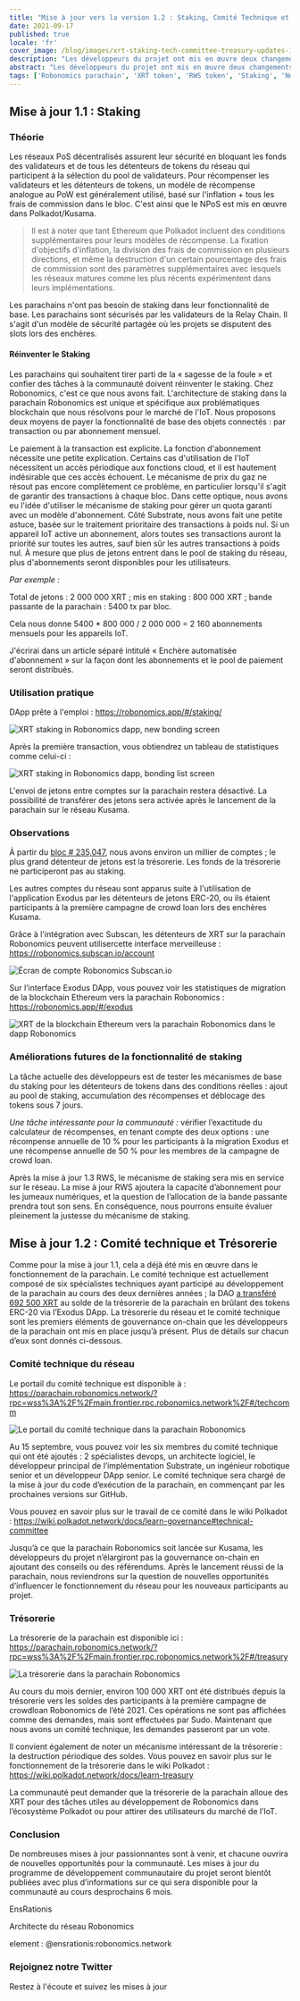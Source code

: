 ```yaml
---
title: "Mise à jour vers la version 1.2 : Staking, Comité Technique et Trésorerie"
date: 2021-09-17
published: true
locale: 'fr'
cover_image: /blog/images/xrt-staking-tech-committee-treasury-updates-1-2/113_Up_to_version_1_2_stakingtech_comm_treasury.jpg
description: "Les développeurs du projet ont mis en œuvre deux changements importants dans le fonctionnement de la parachain Robonomics. Le premier est l'inclusion du staking XRT, et le second est le lancement des premiers mécanismes de gouvernance on-chain."
abstract: "Les développeurs du projet ont mis en œuvre deux changements importants dans le fonctionnement de la parachain Robonomics. Le premier est l'inclusion du staking XRT, et le second est le lancement des premiers mécanismes de gouvernance on-chain."
tags: ['Robonomics parachain', 'XRT token', 'RWS token', 'Staking', 'New release']
---
```


## Mise à jour 1.1 : Staking

### Théorie

Les réseaux PoS décentralisés assurent leur sécurité en bloquant les fonds des validateurs et de tous les détenteurs de tokens du réseau qui participent à la sélection du pool de validateurs. Pour récompenser les validateurs et les détenteurs de tokens, un modèle de récompense analogue au PoW est généralement utilisé, basé sur l'inflation + tous les frais de commission dans le bloc. C'est ainsi que le NPoS est mis en œuvre dans Polkadot/Kusama.

> Il est à noter que tant Ethereum que Polkadot incluent des conditions supplémentaires pour leurs modèles de récompense. La fixation d'objectifs d'inflation, la division des frais de commission en plusieurs directions, et même la destruction d'un certain pourcentage des frais de commission sont des paramètres supplémentaires avec lesquels les réseaux matures comme les plus récents expérimentent dans leurs implémentations.

Les parachains n'ont pas besoin de staking dans leur fonctionnalité de base. Les parachains sont sécurisés par les validateurs de la Relay Chain. Il s'agit d'un modèle de sécurité partagée où les projets se disputent des slots lors des enchères.

#### Réinventer le Staking

Les parachains qui souhaitent tirer parti de la « sagesse de la foule » et confier des tâches à la communauté doivent réinventer le staking. Chez Robonomics, c'est ce que nous avons fait. L'architecture de staking dans la parachain Robonomics est unique et spécifique aux problématiques blockchain que nous résolvons pour le marché de l'IoT. Nous proposons deux moyens de payer la fonctionnalité de base des objets connectés : par transaction ou par abonnement mensuel.

Le paiement à la transaction est explicite. La fonction d'abonnement nécessite une petite explication. Certains cas d'utilisation de l'IoT nécessitent un accès périodique aux fonctions cloud, et il est hautement indésirable que ces accès échouent. Le mécanisme de prix du gaz ne résout pas encore complètement ce problème, en particulier lorsqu'il s'agit de garantir des transactions à chaque bloc. Dans cette optique, nous avons eu l'idée d'utiliser le mécanisme de staking pour gérer un quota garanti avec un modèle d'abonnement. Côté Substrate, nous avons fait une petite astuce, basée sur le traitement prioritaire des transactions à poids nul. Si un appareil IoT active un abonnement, alors toutes ses transactions auront la priorité sur toutes les autres, sauf bien sûr les autres transactions à poids nul. À mesure que plus de jetons entrent dans le pool de staking du réseau, plus d'abonnements seront disponibles pour les utilisateurs.

<TextCard>

*Par exemple :*

Total de jetons : 2 000 000 XRT ;
mis en staking : 800 000 XRT ;
bande passante de la parachain : 5400 tx par bloc.

Cela nous donne 5400 * 800 000 / 2 000 000 = 2 160 abonnements mensuels pour les appareils IoT.

</TextCard>

J'écrirai dans un article séparé intitulé « Enchère automatisée d'abonnement » sur la façon dont les abonnements et le pool de paiement seront distribués.

### Utilisation pratique

DApp prête à l'emploi : https://robonomics.app/#/staking/

![XRT staking in Robonomics dapp, new bonding screen](/blog/images/xrt-staking-tech-committee-treasury-updates-1-2/image2.jpg)

Après la première transaction, vous obtiendrez un tableau de statistiques comme celui-ci :

![XRT staking in Robonomics dapp, bonding list screen](/blog/images/xrt-staking-tech-committee-treasury-updates-1-2/image4.jpg)

L'envoi de jetons entre comptes sur la parachain restera désactivé. La possibilité de transférer des jetons sera activée après le lancement de la parachain sur le réseau Kusama.

### Observations

À partir du [bloc # 235,047](https://robonomics.subscan.io/block/235047), nous avons environ un millier de comptes ; le plus grand détenteur de jetons est la trésorerie. Les fonds de la trésorerie ne participeront pas au staking.

Les autres comptes du réseau sont apparus suite à l'utilisation de l'application Exodus par les détenteurs de jetons ERC-20, ou ils étaient participants à la première campagne de crowd loan lors des enchères Kusama.

Grâce à l'intégration avec Subscan, les détenteurs de XRT sur la parachain Robonomics peuvent utilisercette interface merveilleuse : https://robonomics.subscan.io/account

![Écran de compte Robonomics Subscan.io](/blog/images/xrt-staking-tech-committee-treasury-updates-1-2/image3.jpg)

Sur l’interface Exodus DApp, vous pouvez voir les statistiques de migration de la blockchain Ethereum vers la parachain Robonomics : https://robonomics.app/#/exodus

![XRT de la blockchain Ethereum vers la parachain Robonomics dans le dapp Robonomics](/blog/images/xrt-staking-tech-committee-treasury-updates-1-2/image6.jpg)

### Améliorations futures de la fonctionnalité de staking

La tâche actuelle des développeurs est de tester les mécanismes de base du staking pour les détenteurs de tokens dans des conditions réelles : ajout au pool de staking, accumulation des récompenses et déblocage des tokens sous 7 jours.

*Une tâche intéressante pour la communauté :* vérifier l’exactitude du calculateur de récompenses, en tenant compte des deux options : une récompense annuelle de 10 % pour les participants à la migration Exodus et une récompense annuelle de 50 % pour les membres de la campagne de crowd loan.

Après la mise à jour 1.3 RWS, le mécanisme de staking sera mis en service sur le réseau. La mise à jour RWS ajoutera la capacité d’abonnement pour les jumeaux numériques, et la question de l’allocation de la bande passante prendra tout son sens. En conséquence, nous pourrons ensuite évaluer pleinement la justesse du mécanisme de staking.

## Mise à jour 1.2 : Comité technique et Trésorerie

Comme pour la mise à jour 1.1, cela a déjà été mis en œuvre dans le fonctionnement de la parachain. Le comité technique est actuellement composé de six spécialistes techniques ayant participé au développement de la parachain au cours des deux dernières années ; la DAO [a transféré 692 500 XRT](https://etherscan.io/tx/0x6b9a9cbe7d21badf565ebce0fb50b865da8f5f784899db5fb455d1b276d14acf) au solde de la trésorerie de la parachain en brûlant des tokens ERC-20 via l’Exodus DApp. La trésorerie du réseau et le comité technique sont les premiers éléments de gouvernance on-chain que les développeurs de la parachain ont mis en place jusqu’à présent. Plus de détails sur chacun d’eux sont donnés ci-dessous.

### Comité technique du réseau

Le portail du comité technique est disponible à : https://parachain.robonomics.network/?rpc=wss%3A%2F%2Fmain.frontier.rpc.robonomics.network%2F#/techcomm

![Le portail du comité technique dans la parachain Robonomics](/blog/images/xrt-staking-tech-committee-treasury-updates-1-2/image5.jpg)

Au 15 septembre, vous pouvez voir les six membres du comité technique qui ont été ajoutés : 2 spécialistes devops, un architecte logiciel, le développeur principal de l’implémentation Substrate, un ingénieur robotique senior et un développeur DApp senior.
Le comité technique sera chargé de la mise à jour du code d’exécution de la parachain, en commençant par les prochaines versions sur GitHub.

Vous pouvez en savoir plus sur le travail de ce comité dans le wiki Polkadot : https://wiki.polkadot.network/docs/learn-governance#technical-committee

Jusqu’à ce que la parachain Robonomics soit lancée sur Kusama, les développeurs du projet n’élargiront pas la gouvernance on-chain en ajoutant des conseils ou des référendums. Après le lancement réussi de la parachain, nous reviendrons sur la question de nouvelles opportunités d’influencer le fonctionnement du réseau pour les nouveaux participants au projet.

### Trésorerie

La trésorerie de la parachain est disponible ici : https://parachain.robonomics.network/?rpc=wss%3A%2F%2Fmain.frontier.rpc.robonomics.network%2F#/treasury

![La trésorerie dans la parachain Robonomics](/blog/images/xrt-staking-tech-committee-treasury-updates-1-2/image1.jpg)

Au cours du mois dernier, environ 100 000 XRT ont été distribués depuis la trésorerie vers les soldes des participants à la première campagne de crowdloan Robonomics de l’été 2021. Ces opérations ne sont pas affichées comme des demandes, mais sont effectuées par Sudo. Maintenant que nous avons un comité technique, les demandes passeront par un vote.

Il convient également de noter un mécanisme intéressant de la trésorerie : la destruction périodique des soldes. Vous pouvez en savoir plus sur le fonctionnement de la trésorerie dans le wiki Polkadot : https://wiki.polkadot.network/docs/learn-treasury

La communauté peut demander que la trésorerie de la parachain alloue des XRT pour des tâches utiles au développement de Robonomics dans l’écosystème Polkadot ou pour attirer des utilisateurs du marché de l’IoT.

### Conclusion

De nombreuses mises à jour passionnantes sont à venir, et chacune ouvrira de nouvelles opportunités pour la communauté. Les mises à jour du programme de développement communautaire du projet seront bientôt publiées avec plus d’informations sur ce qui sera disponible pour la communauté au cours desprochains 6 mois.

<TextCard image="/avatars/Sergei-Lonshakov.jpg" back="transparent" imageSize="big">

EnsRationis

Architecte du réseau Robonomics

element : @ensrationis:robonomics.network

</TextCard>


<TextCard icon="/icons/icon-notification.png" link="https://twitter.com/AIRA_Robonomics">

### Rejoignez notre Twitter

Restez à l'écoute et suivez les mises à jour

</TextCard>